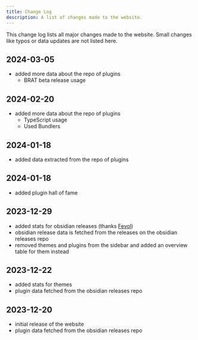---
title: Change Log
description: A list of changes made to the website.
---

This change log lists all major changes made to the website.
Small changes like typos or data updates are not listed here.

## 2024-03-05

- added more data about the repo of plugins
  - BRAT beta release usage

## 2024-02-20

- added more data about the repo of plugins
  - TypeScript usage
  - Used Bundlers

## 2024-01-18

- added data extracted from the repo of plugins

## 2024-01-18

- added plugin hall of fame

## 2023-12-29

- added stats for obsidian releases (thanks [Fevol](https://github.com/Fevol))
- obsidian release data is fetched from the releases on the obsidian releases repo
- removed themes and plugins from the sidebar and added an overview table for them instead

## 2023-12-22

- added stats for themes
- plugin data fetched from the obsidian releases repo

## 2023-12-20

- initial release of the website
- plugin data fetched from the obsidian releases repo